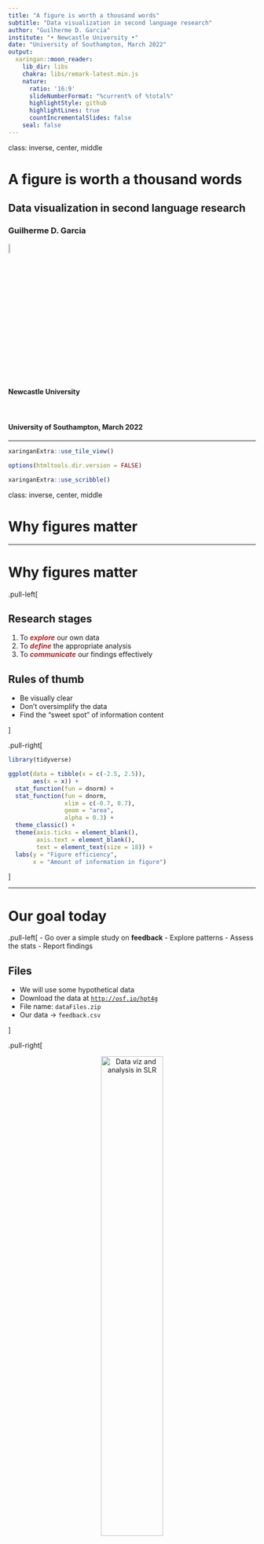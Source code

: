 ```yaml
---
title: "A figure is worth a thousand words"
subtitle: "Data visualization in second language research"
author: "Guilherme D. Garcia"
institute: "• Newcastle University •"
date: "University of Southampton, March 2022"
output:
  xaringan::moon_reader:
    lib_dir: libs
    chakra: libs/remark-latest.min.js
    nature:
      ratio: '16:9'
      slideNumberFormat: "%current% of %total%"
      highlightStyle: github
      highlightLines: true
      countIncrementalSlides: false
    seal: false
---
```



class: inverse, center, middle

# A figure is worth a thousand words
## Data visualization in second language research
### Guilherme D. Garcia

<img src="ncl.png" alt="Newcastle University" style="width:7%">


#### Newcastle University

<br>

#### University of Southampton, March 2022


---


```r
xaringanExtra::use_tile_view()
```

```r
options(htmltools.dir.version = FALSE)
```

```r
xaringanExtra::use_scribble()
```




class: inverse, center, middle

# Why figures matter

---

# Why figures matter

.pull-left[

## Research stages

1. To <span style="color:FireBrick">***explore***</span> our own data
2. To <span style="color:FireBrick">***define***</span> the appropriate analysis
3. To <span style="color:FireBrick">***communicate***</span> our findings effectively


## Rules of thumb

- Be visually clear
- Don't oversimplify the data
- Find the "sweet spot" of information content

]

.pull-right[

```r
library(tidyverse)

ggplot(data = tibble(x = c(-2.5, 2.5)),
       aes(x = x)) + 
  stat_function(fun = dnorm) +
  stat_function(fun = dnorm,
                xlim = c(-0.7, 0.7),
                geom = "area",
                alpha = 0.3) +
  theme_classic() + 
  theme(axis.ticks = element_blank(),
        axis.text = element_blank(),
        text = element_text(size = 18)) +
  labs(y = "Figure efficiency",
       x = "Amount of information in figure")

```
]


---

# Our goal today

.pull-left[
- Go over a simple study on **feedback**
- Explore patterns
- Assess the stats
- Report findings

## Files

- We will use some hypothetical data
- Download the data at <a href = "http://osf.io/hpt4g" target = "_blank">`http://osf.io/hpt4g`</a>
- File name: `dataFiles.zip`
- Our data $\rightarrow$ `feedback.csv`

]

.pull-right[
<p style="text-align:center;"><img src="cover.jpeg" alt="Data viz and analysis in SLR" style="width:50%"></p>

]

---


# Our data

## Some data wrangling first

- Once we load our data, we can see it has a **wide format**
- That means a single variable (task item) spans across **multiple columns**
- This is a problem for plotting and analyzing the data

```r
library(kableExtra)
d = read_csv("feedbackData.csv")

knitr::kable(head(d, n = 2), "html", caption = "Wide format") %>% scroll_box(width = "900px", height = "200px") %>% 
  kable_styling(position = "center")

```

- What we need is a table where each column represents a variable (`tidy format`)
- We can easily accomplish that using the `pivot_longer()` function in R from the <mark>`tidyverse`</mark> package


---

# Our tidy data

```r
dLong = d %>% 
  pivot_longer(names_to = "Task", #<<
               values_to = "Score", #<<
               cols = task_A1:task_B5) %>% #<<
  mutate(Task = str_sub(Task, start = -2L, end = -1L ),
         Item = str_sub(Task, start = -1L, end = -1L),
         Task = str_sub(Task, start = -2L, end = -2L)) %>% 
  select(ID:Task, Item, Score)
```

```r
dLong = dLong %>% 
  mutate(across(where(is.character), as.factor))
knitr::kable(head(dLong, n = 5), "html", caption = "Long format (tidy data)")
```


---

# Data structure
.pull-left[
- 2 tasks, each with 5 items
- Each item has a score

]

.pull-right[
- 60 learners of English L2
- 3 native languages (Japanese, Italian, German)

]

## Our focus

.pull-left[
- Is there an effect of `[var]` on `Score`?
- `[var]` needs to be theoretically informed
]

.pull-right[
- **`L1`, `Hours`, and `Feedback`**
- They will be our **main predictors**
]

<br>

```r
knitr::kable(head(dLong, n = 3), "html", caption = "Long format (tidy data)")
```


---

class: inverse, center, middle

# Efficiency in data visualization

---

# Data visualization 😞

- Here's an **inefficient** figure: only one variable is shown (`Feedback`)
- Only averages are displayed; no uncertainty around the mean (error bars)

.pull-left[
```r
ggplot(data = dLong, aes(x = Feedback, y = Score)) + 
  stat_summary(fun = mean, geom = "bar", 
               alpha = 0.5, color = "black",
               width = 0.5) +
  theme_classic() +
  theme(text = element_text(size = 18))
```
]

.pull-right[
```r
ggplot(data = tibble(x = c(-2.5, 2.5)),
       aes(x = x)) + 
  stat_function(fun = dnorm) +
  stat_function(fun = dnorm,
                xlim = c(-0.7, 0.7),
                geom = "area",
                alpha = 0.3) +
  stat_function(fun = dnorm,
                xlim = c(-2, -2),
                geom = "point",
                alpha = 1, size = 8,
                color = "red") +
  theme_classic() + 
  theme(axis.ticks = element_blank(),
        axis.text = element_blank(),
        text = element_text(size = 18)) +
  labs(y = "Figure efficiency",
       x = "Amount of information in figure")
```
]

---

# Data visualization 😕

- This is better, but notice how `Feedback` looks drastically different now
- Here we're showing the standard errors (SEs) from the means

.pull-left[
```r
ggplot(data = dLong, aes(x = Feedback, y = Score)) + 
  stat_summary() +
  theme_classic() +
  theme(text = element_text(size = 18))
```
]

.pull-right[
```r
ggplot(data = tibble(x = c(-2.5, 2.5)),
       aes(x = x)) + 
  stat_function(fun = dnorm) +
  stat_function(fun = dnorm,
                xlim = c(-0.7, 0.7),
                geom = "area",
                alpha = 0.3) +
  stat_function(fun = dnorm,
                xlim = c(-1.5, -1.5),
                geom = "point",
                alpha = 1, size = 8,
                color = "red") +
  theme_classic() + 
  theme(axis.ticks = element_blank(),
        axis.text = element_blank(),
        text = element_text(size = 18)) +
  labs(y = "Figure efficiency",
       x = "Amount of information in figure")
```
]

---

# Data visualization 🥰

- This is even better, as box plots give us more information
- We now have medians and data dispersion as well as means and SEs

.pull-left[
```r
ggplot(data = dLong, aes(x = Feedback, y = Score)) + 
  geom_boxplot() +
  stat_summary() +
  theme_classic() +
  theme(text = element_text(size = 18))
```
]

.pull-right[
```r
ggplot(data = tibble(x = c(-2.5, 2.5)),
       aes(x = x)) + 
  stat_function(fun = dnorm) +
  stat_function(fun = dnorm,
                xlim = c(-0.7, 0.7),
                geom = "area",
                alpha = 0.3) +
  stat_function(fun = dnorm,
                xlim = c(-0.75, -0.75),
                geom = "point",
                alpha = 1, size = 8,
                color = "red") +
  theme_classic() + 
  theme(axis.ticks = element_blank(),
        axis.text = element_blank(),
        text = element_text(size = 18)) +
  labs(y = "Figure efficiency",
       x = "Amount of information in figure")
```
]


---

# Data visualization 😍

- Now we also have information on `Task` (no apparent interaction with `Feedback`)
- This allows us to inspect the effects of two variables on `Score`

.pull-left[
```r
ggplot(data = dLong, aes(x = Feedback, y = Score)) + 
  geom_boxplot(aes(fill = Task)) +
  stat_summary(aes(group = Task), 
               position = position_dodge(width = 0.75),
               color = "black") +
  theme_classic() +
  theme(legend.position = "top") +
  scale_fill_manual(values = c("white", "gray")) +
  theme(text = element_text(size = 18))
```
]

.pull-right[
```r
ggplot(data = tibble(x = c(-2.5, 2.5)),
       aes(x = x)) + 
  stat_function(fun = dnorm) +
  stat_function(fun = dnorm,
                xlim = c(-0.7, 0.7),
                geom = "area",
                alpha = 0.3) +
  stat_function(fun = dnorm,
                xlim = c(-0.25, -0.25),
                geom = "point",
                alpha = 1, size = 8,
                color = "red") +
  theme_classic() + 
  theme(axis.ticks = element_blank(),
        axis.text = element_blank(),
        text = element_text(size = 18)) +
  labs(y = "Figure efficiency",
       x = "Amount of information in figure")
```
]

---

# Data visualization 🤯

- Now we add information on the `L1` (means): no clear effect (text now hides means and SEs)
- Total variables: `Score ~ Feedback + Task + L1` (all predictors are **categorical** here)

.pull-left[
```r
ggplot(data = dLong, aes(x = Feedback, y = Score, label = L1)) + 
  geom_boxplot(aes(fill = Task)) +
  stat_summary(aes(group = Task), 
               position = position_dodge(width = 0.75),
               color = "black") +
  geom_text(d = dLong %>% 
              group_by(Feedback, Task, L1) %>% 
              summarize(Score = mean(Score)),
            position = position_dodge(width = 0.75),
            aes(group = Task), color = "blue") +
  theme_classic() +
  theme(legend.position = "top") +
  scale_fill_manual(values = c("white", "gray")) +
  theme(text = element_text(size = 18))
```
]

.pull-right[
```r
ggplot(data = tibble(x = c(-2.5, 2.5)),
       aes(x = x)) + 
  stat_function(fun = dnorm) +
  stat_function(fun = dnorm,
                xlim = c(-0.7, 0.7),
                geom = "area",
                alpha = 0.3) +
  stat_function(fun = dnorm,
                xlim = c(0.45, 0.45),
                geom = "point",
                alpha = 1, size = 8,
                color = "red") +
  theme_classic() + 
  theme(axis.ticks = element_blank(),
        axis.text = element_blank(),
        text = element_text(size = 18)) +
  labs(y = "Figure efficiency",
       x = "Amount of information in figure")
```
]

---

# Data visualization 🤒

- Here we see individual data points (too much information)
- Total variables: `Score ~ Feedback + Task + L1 + ID`

.pull-left[
```r
ggplot(data = dLong, aes(x = Feedback, y = Score, label = L1)) + 
  geom_boxplot() +
  stat_summary(aes(group = Task), 
               position = position_dodge(width = 0.75),
               color = "black") +
  geom_text(d = dLong %>% 
              group_by(Feedback, Task, L1) %>% 
              summarize(Score = mean(Score)),
            position = position_dodge(width = 0.75),
            aes(group = Task), color = "blue") +
  # stat_summary(aes(group = Item), geom = "line") +
  geom_jitter(alpha = 0.2, aes(group = ID)) +
  theme_classic() +
  facet_grid(~Task, labeller = "label_both") +
  theme(legend.position = "top") +
  scale_fill_manual(values = c("white", "gray")) +
  theme(text = element_text(size = 18))
```
]

.pull-right[
```r
ggplot(data = tibble(x = c(-2.5, 2.5)),
       aes(x = x)) + 
  stat_function(fun = dnorm) +
  stat_function(fun = dnorm,
                xlim = c(-0.7, 0.7),
                geom = "area",
                alpha = 0.3) +
  stat_function(fun = dnorm,
                xlim = c(1.2, 1.2),
                geom = "point",
                alpha = 1, size = 8,
                color = "red") +
  theme_classic() + 
  theme(axis.ticks = element_blank(),
        axis.text = element_blank(),
        text = element_text(size = 18)) +
  labs(y = "Figure efficiency",
       x = "Amount of information in figure")
```
]

---

class: inverse, center, middle

# Which variables to focus on?

---

# Selecting variables

- We can use **classification trees** as *one* method to check which variables matter overall
- `Score ~ L1 + Sex + Hours + Feedback + Task` using `ctree()` from <mark>`party`</mark>

```r
library(party)

fit = ctree(Score ~ L1 + Sex + Hours + Feedback + Task, data = dLong)
plot(fit,
     inner_panel = node_inner,
     ip_args = list(
       abbreviate = F,
       id = F,
       fill = "gray80"), 
     tp_args = list(col = "black", width = 0.25,
                    fill = alpha(c("gray70", "gray50", "gray30"))))
```

---

# Zooming in on our key variables

- How does `Hours` affect `Score`? More hours $\rightarrow$ better scores
- What if we add `Feedback`? `Recast` seems to be better than `Explicit correction`, but **not always**

.pull-left[
```r

ggplot(data = dLong, aes(x = Hours, y = Score)) + 
  geom_point(alpha = 0.05, size = 4) + 
  geom_smooth(method = lm) + 
  theme_classic() +
  theme(legend.position = "top") +
  theme(text = element_text(size = 18))
  # scale_color_manual(values = c("red", "blue")) +
  # geom_vline(xintercept = 14.6, linetype = "dashed")
```
]

.pull-right[
```r

ggplot(data = dLong, aes(x = Hours, y = Score)) + 
  geom_point(alpha = 0.05, size = 4) + 
  geom_smooth(method = lm, aes(color = Feedback)) + 
  theme_classic() +
  theme(legend.position = "top") +
  theme(text = element_text(size = 18)) +
  scale_color_manual(values = c("orange", "brown"))
  # geom_vline(xintercept = 14.6, linetype = "dashed")
```
]

- Now we have a better sense of what to include in our analysis

---


class: inverse, center, middle

# Statistical analysis

---

# Running our mixed-effects model

- Our tree suggests that `Hours` and `Feedback` matter, so let's focus on them
- Let's run our statistical model now using `lmer()` from <mark>`lme4`</mark>
- Model: **`Score ~ Hours * Feedback + (1 | ID) + (1 | Item)`**


```r
library(sjPlot)
library(lme4)

model = lmer(Score ~ Hours * Feedback + 
               (1 | ID) + (1 | Item), data = dLong)

tab_model(model, show.r2 = T, 
          show.re.var = F, 
          show.icc = F, show.ngroups = F)
```

<br>

- We have significant effects for all our terms, **BUT** <span style = "color:red">**can't**</span> directly compare `Hours` and `Feedback`


---


# Running our mixed-effects model

- Here's the same model with both variables on the same scale
- We can easily rescale variables using `rescale()` from <mark>`arm`</mark>

```r
library(arm)
dLong = dLong %>% 
  mutate(`Hours (std)` = rescale(Hours),
         `Feedback (std)` = rescale(Feedback))

model.std = lmer(Score ~ `Hours (std)` * Feedback + 
               (1 | ID) + (1 | Item), data = dLong)

tab_model(model.std, show.r2 = T,
          show.re.var = F, 
          # CSS = list(css.firsttablecol = "width: 50%"),
          show.icc = F, show.ngroups = F)
```

<br>

- Now we see that `Hours` actually matters more than `Feedback` type

---

# Visualizing the interaction

- Back to our figure:

```r

ggplot(data = dLong, aes(x = Hours, y = Score)) + 
  geom_point(alpha = 0.05, size = 4) + 
  geom_smooth(method = lm, aes(color = Feedback)) + 
  theme_classic() +
  theme(legend.position = "top") +
  theme(text = element_text(size = 18)) +
  scale_color_manual(values = c("orange", "brown")) +
  geom_vline(xintercept = 14.6, linetype = "dashed")
```

---

# Visualizing our model output

- It's very easy to plot our model with `plot_model()` from `sjPlot`:

```r
plot_model(model.std) + #<<
  theme_classic() +
  labs(title = NULL) +
  theme(text = element_text(size = 18))

```

---

# Two key figures

.pull-left[

- Our data: both variables of interest

```r

ggplot(data = dLong, aes(x = Hours, y = Score)) + 
  geom_point(alpha = 0.05, size = 4) + 
  geom_smooth(method = lm, aes(color = Feedback)) + 
  theme_classic() +
  theme(legend.position = "top") +
  theme(text = element_text(size = 20)) +
  scale_color_manual(values = c("orange", "brown")) +
  geom_vline(xintercept = 14.6, linetype = "dashed")
```
]

.pull-right[

- Our model: estimates and confidence intervals
<br>

```r

dLong = dLong %>% 
  mutate(H = rescale(Hours),
         Fb = Feedback)

model.std = lmer(Score ~ H * Fb + 
               (1 | ID) + (1 | Item), data = dLong)

plot_model(model.std, show.values = T) + #<<
  labs(title = NULL) +
  theme_classic() +
  theme(text = element_text(size = 20))
```
]

---

class: inverse, center, middle

# Summary

---

# Take-home message 📝

- Figures help us and readers understand data patterns
  - This is especially true when examining **interactions**
- They also provide an intuitive way to report model estimates

## Dos and Don'ts ❗️

- Maximize efficiency by balancing information and clarity
- Have clear labels and remove anything that is *unnecessary*
- Use colors and shapes to maximize **function** 
- "Align" figures and statistical analysis: they should complement each other
- Figures should always have **good resolution**

---

class: inverse, center, middle

# Extras: Bayes; interactive plots

---

# Same model, but now using Bayes

- Here, visualization is **even more important**

---

# Interactive figures

- There are different options in R; <mark>`plotly`</mark> is a great one


---

class: inverse, center, middle

# Thank you!